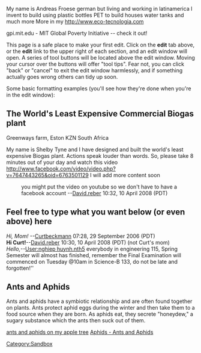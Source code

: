 My name is Andreas Froese german but living and working in latinamerica
I invent to build using plastic bottles PET  to build houses water tanks and much more
More in my  http://www.eco-tecnologia.com


gpi.mit.edu - MIT Global Poverty Initiative -- check it out!



This page is a safe place to make your first edit.  Click on the '''edit''' tab above, or the '''edit''' link to the upper right of each section, and an edit window will open.  A series of tool buttons will be located above the edit window.  Moving your cursor over the buttons will offer "tool tips".  Fear not, you can click "back" or "cancel" to exit the edit window harmlessly, and if something actually goes wrong others can tidy up soon.

Some basic formatting examples (you'll see how they're done when you're in the edit window):

== The World's Least Expensive Commercial Biogas plant ==
Greenways farm, Eston KZN South Africa



My name is Shelby Tyne and I have designed and built the world's least expensive Biogas plant.  Actions speak louder than words.  So, please take 8 minutes out of your day and watch this video   http://www.facebook.com/video/video.php?v=7647443265&oid=6763501129    I will add more content soon

: you might put the video on youtube so we don't have to have a facebook account --[[User:David.reber|David.reber]] 10:32, 10 April 2008 (PDT)

== Feel free to type what you want below (or even above) here ==
''Hi, Mom!'' --[[User:Curtbeckmann|Curtbeckmann]] 07:28, 29 September 2006 (PDT)<br />
'''Hi Curt!'''--[[User:David.reber|David.reber]] 10:30, 10 April 2008 (PDT) (not Curt's mom)
<br />
''Hello,''--[[User:nghiep huynh.nth5]] everybody in engineering 115, Spring Semester will almost has finished, remember the Final Examination will commenced on Tuesday @10am in Science-B 133, do not be late and forgotten!''


== Ants and Aphids ==
Ants and aphids have a symbiotic relationship and are often found together on plants. Ants protect aphid eggs during the winter and then take them to a food source when they are born. As aphids eat, they secrete "honeydew," a sugary substance which the ants then suck out of them.

[http://www.richsoil.com/antsandaphids/ ants and aphids on my apple tree]
[http://science.jrank.org/pages/462/Aphids-Ants-aphids.html Aphids - Ants and Aphids]

[[Category:Sandbox]]